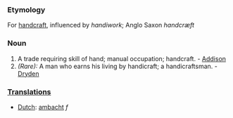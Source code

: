 ===Etymology===
For [[handcraft]], influenced by ''handiwork''; Anglo Saxon ''handcræft''
===Noun===
#A trade requiring skill of hand; manual occupation; handcraft. - [[Addison]]
#''(Rare):'' A man who earns his living by handicraft; a handicraftsman. - [[Dryden]]

===[[Translation]]s===
*[[Dutch]]: [[ambacht]] ''f''